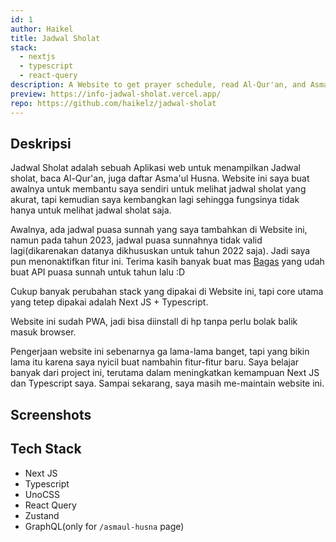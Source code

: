 ```yaml
---
id: 1
author: Haikel
title: Jadwal Sholat
stack:
  - nextjs
  - typescript
  - react-query
description: A Website to get prayer schedule, read Al-Qur'an, and Asma'ul Husna
preview: https://info-jadwal-sholat.vercel.app/
repo: https://github.com/haikelz/jadwal-sholat
---
```


<LightboxImage
  src="https://ik.imagekit.io/haikelz/works/jadwal-sholat/jadwal-sholat.png?updatedAt=1691495653131"
  alt="Jadwal Sholat"
  fetchPriority="high"
/>

## Deskripsi

Jadwal Sholat adalah sebuah Aplikasi web untuk menampilkan Jadwal sholat, baca Al-Qur'an, juga daftar Asma'ul Husna. Website ini saya buat awalnya untuk membantu saya sendiri untuk melihat jadwal sholat yang akurat, tapi kemudian saya kembangkan lagi sehingga fungsinya tidak hanya untuk melihat jadwal sholat saja.

Awalnya, ada jadwal puasa sunnah yang saya tambahkan di Website ini, namun pada tahun 2023, jadwal puasa sunnahnya tidak valid lagi(dikarenakan datanya dikhususkan untuk tahun 2022 saja). Jadi saya pun menonaktifkan fitur ini. Terima kasih banyak buat mas [Bagas](https://github.com/granitebps) yang udah buat API puasa sunnah untuk tahun lalu :D

Cukup banyak perubahan stack yang dipakai di Website ini, tapi core utama yang tetep dipakai adalah Next JS + Typescript.

Website ini sudah PWA, jadi bisa diinstall di hp tanpa perlu bolak balik masuk browser.

Pengerjaan website ini sebenarnya ga lama-lama banget, tapi yang bikin lama itu karena saya nyicil buat nambahin fitur-fitur baru. Saya belajar banyak dari project ini, terutama dalam meningkatkan kemampuan Next JS dan Typescript saya. Sampai sekarang, saya masih me-maintain website ini.

## Screenshots

<LightboxImage
  src="https://ik.imagekit.io/haikelz/works/jadwal-sholat/home.png?updatedAt=1691490447432"
  alt="Screenshot 1"
/>

<LightboxImage
  src="https://ik.imagekit.io/haikelz/works/jadwal-sholat/quran.png?updatedAt=1691490447517"
  alt="Screenshot 2"
/>

<LightboxImage
  src="https://ik.imagekit.io/haikelz/works/jadwal-sholat/puasa-sunnah.png?updatedAt=1691490447480"
  alt="Screenshot 3"
/>

<LightboxImage
  src="https://ik.imagekit.io/haikelz/works/jadwal-sholat/asmaul-husna.png?updatedAt=1691490447465"
  alt="Screenshot 4"
/>

## Tech Stack

- Next JS
- Typescript
- UnoCSS
- React Query
- Zustand
- GraphQL(only for `/asmaul-husna` page)
